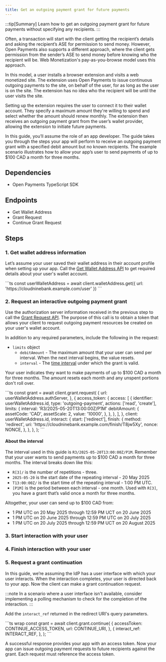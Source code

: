```yaml
---
title: Get an outgoing payment grant for future payments
---
```



:::tip[Summary]
Learn how to get an outgoing payment grant for future payments without specifying any recipients.
:::

Often, a transaction will start with the client getting the recipient’s details and asking the recipient’s ASE for permission to send money. However, Open Payments also supports a different approach, where the client gets permission from the sender’s ASE to send money before knowing who the recipient will be. Web Monetization's pay-as-you-browse model uses this approach.

In this model, a user installs a browser extension and visits a web monetized site. The extension uses Open Payments to issue continuous outgoing payments to the site, on behalf of the user, for as long as the user is on the site. The extension has no idea who the recipient will be until the user visits the site.

Setting up the extension requires the user to connect it to their wallet account. They specify a maximum amount they're willing to spend and select whether the amount should renew monthly. The extension then receives an outgoing payment grant from the user’s wallet provider, allowing the extension to initiate future payments.

In this guide, you’ll assume the role of an app developer. The guide takes you through the steps your app will perform to receive an outgoing payment grant with a specified debit amount but no known recipients. The example scenario illustrates how to allow your app’s user to send payments of up to $100 CAD a month for three months.

## Dependencies

- <LinkOut href='https://github.com/interledger/open-payments-node/tree/main/packages/open-payments'>Open Payments TypeScript SDK</LinkOut>

## Endpoints

- <LinkOut href='https://openpayments.dev/apis/wallet-address-server/operations/get-wallet-address/'>Get Wallet Address</LinkOut>
- <LinkOut href='https://openpayments.dev/apis/auth-server/operations/post-request/'>Grant Request</LinkOut>
- <LinkOut href='https://openpayments.dev/apis/auth-server/operations/post-continue/'>Continue Grant Request</LinkOut>

## Steps

### 1. Get wallet address information

Let’s assume your user saved their wallet address in their account profile when setting up your app. Call the [Get Wallet Address API](/apis/wallet-address-server/operations/get-wallet-address) to get required details about your user's wallet account.

<Tabs syncKey="lang">
<TabItem label='TypeScript/JavaScript' icon='seti:javascript'>
  ```ts
  const userWalletAddress = await client.walletAddress.get({
    url: 'https://cloudninebank.example.com/user'
  })
  ```
</TabItem>
</Tabs>

### 2. Request an interactive outgoing payment grant

Use the authorization server information received in the previous step to call the [Grant Request API](/apis/auth-server/operations/post-request). The purpose of this call is to obtain a token that allows your client to request outgoing payment resources be created on your user's wallet account.

<InteractionReq />

In addition to any required parameters, include the following in the request:

- `limits` object
  - `debitAmount` - The maximum amount that your user can send per interval. When the next interval begins, the value resets.
  - `interval` - The [time interval](#about-the-interval) under which the grant is valid.

Your user indicates they want to make payments of up to $100 CAD a month for three months. The amount resets each month and any unspent portions don't roll over.

<Tabs syncKey="lang">
<TabItem label='TypeScript/JavaScript' icon='seti:javascript'>
  ```ts
  const grant = await client.grant.request(
    {
      url: userWalletAddress.authServer,
    },
    {
      access_token: {
        access: [
          {
            identifier: userWalletAddress.id,
            type: 'outgoing-payment',
            actions: ['read', 'create'],
            limits: {
              interval: 'R3/2025-05-20T13:00:00Z/P1M'
              debitAmount: {
                assetCode: 'CAD',
                assetScale: 2,
                value: '10000',
              },
            },
          },
        ],
      },
      client: userWalletAddress.id,
      interact: {
        start: ['redirect'],
        finish: {
          method: 'redirect',
          uri: 'https://cloudninebank.example.com/finish/T8jw5Xy',
          nonce: NONCE,
        },
      },
    },
  );
  ```
</TabItem>
</Tabs>

#### About the interval

The interval used in this guide is `R3/2025-05-20T13:00:00Z/P1M`. Remember that your user wants to send payments up to $100 CAD a month for three months. The interval breaks down like this:

- `R[3]/` is the number of repetitions - three.
- `2025-05-20` is the start date of the repeating interval - 20 May 2025
- `T13:00:00Z/` is the start time of the repeating interval - 1:00 PM UTC.
- `[P1M]` is the period between each interval - one month. Used with `R[3]`, you have a grant that’s valid once a month for three months.

Altogether, your user can send up to $100 CAD from:

- 1 PM UTC on 20 May 2025 through 12:59 PM UCT on 20 June 2025
- 1 PM UTC on 20 June 2025 through 12:59 PM UTC on 20 July 2025
- 1 PM UTC on 20 July 2025 through 12:59 PM UCT on 20 August 2025

### 3. Start interaction with your user

<StartInteraction />

### 4. Finish interaction with your user

<FinishInteraction />

### 5. Request a grant continuation

In this guide, we’re assuming the IdP has a user interface with which your user interacts. When the interaction completes, your user is directed back to your app. Now the client can make a grant continuation request.

:::note
In a scenario where a user interface isn't available, consider implementing a polling mechanism to check for the completion of the interaction.
:::

Add the `interact_ref` returned in the redirect URI's query parameters.

<Tabs syncKey='lang'>
  <TabItem label='TypeScript/JavaScript' icon='seti:javascript'>
  ```ts wrap
  const grant = await client.grant.continue(
    {
      accessToken: CONTINUE_ACCESS_TOKEN,
      url: CONTINUE_URI,
    },
    {
      interact_ref: INTERACT_REF,
    },
  );
  ```
  </TabItem>
</Tabs>

A successful response provides your app with an access token. Now your app can issue outgoing payment requests to future recipients against the grant. Each request must reference the access token.
